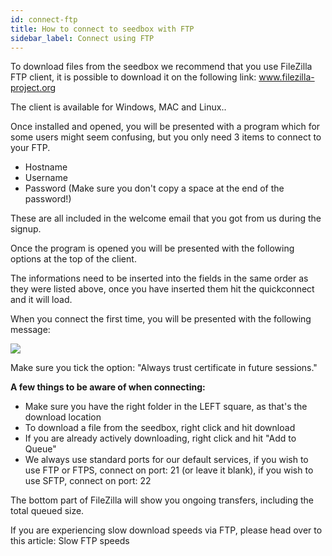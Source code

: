 ```yaml
---
id: connect-ftp
title: How to connect to seedbox with FTP
sidebar_label: Connect using FTP
---
```

To download files from the seedbox we recommend that you use FileZilla FTP client, it is possible to download it on the following link: www.filezilla-project.org

The client is available for Windows, MAC and Linux..

Once installed and opened, you will be presented with a program which for some users might seem confusing, but you only need 3 items to connect to your FTP.

* Hostname
* Username
* Password (Make sure you don't copy a space at the end of the password!)

These are all included in the welcome email that you got from us during the signup.

Once the program is opened you will be presented with the following options at the top of the client.



The informations need to be inserted into the fields in the same order as they were listed above, once you have inserted them hit the quickconnect and it will load.

When you connect the first time, you will be presented with the following message:

![](https://seedbox.io/img/fz4.png)

Make sure you tick the option: "Always trust certificate in future sessions."

**A few things to be aware of when connecting:**

* Make sure you have the right folder in the LEFT square, as that's the download location
* To download a file from the seedbox, right click and hit download
* If you are already actively downloading, right click and hit "Add to Queue"
* We always use standard ports for our default services, if you wish to use FTP or FTPS, connect on port: 21 (or leave it blank), if you wish to use SFTP, connect on port: 22

The bottom part of FileZilla will show you ongoing transfers, including the total queued size.

If you are experiencing slow download speeds via FTP, please head over to this article: Slow FTP speeds
